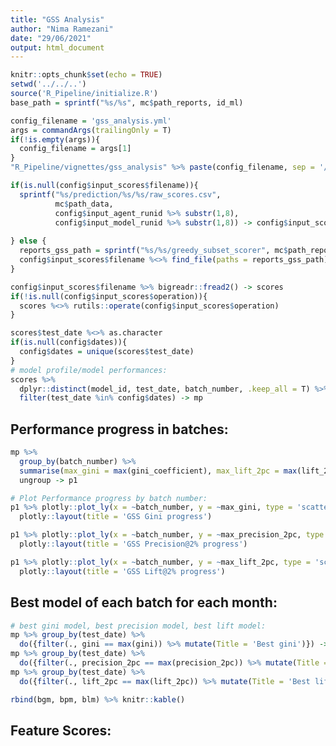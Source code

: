 ```yaml
---
title: "GSS Analysis"
author: "Nima Ramezani"
date: "29/06/2021"
output: html_document
---
```


```r
knitr::opts_chunk$set(echo = TRUE)
setwd('../../..')
source('R_Pipeline/initialize.R')
base_path = sprintf("%s/%s", mc$path_reports, id_ml)

config_filename = 'gss_analysis.yml'
args = commandArgs(trailingOnly = T)
if(!is.empty(args)){
  config_filename = args[1]
}
"R_Pipeline/vignettes/gss_analysis" %>% paste(config_filename, sep = '/') %>% yaml::read_yaml() -> config

if(is.null(config$input_scores$filename)){
  sprintf("%s/prediction/%s/%s/raw_scores.csv", 
          mc$path_data, 
          config$input_agent_runid %>% substr(1,8),
          config$input_model_runid %>% substr(1,8)) -> config$input_scores$filename
  
} else {
  reports_gss_path = sprintf("%s/%s/greedy_subset_scorer", mc$path_reports, id_ml)
  config$input_scores$filename %<>% find_file(paths = reports_gss_path)
}

config$input_scores$filename %>% bigreadr::fread2() -> scores
if(!is.null(config$input_scores$operation)){
  scores %<>% rutils::operate(config$input_scores$operation)
}

scores$test_date %<>% as.character
if(is.null(config$dates)){
  config$dates = unique(scores$test_date)
}
# model profile/model performances:
scores %>% 
  dplyr::distinct(model_id, test_date, batch_number, .keep_all = T) %>% 
  filter(test_date %in% config$dates) -> mp
```

## Performance progress in batches:


```r
mp %>% 
  group_by(batch_number) %>% 
  summarise(max_gini = max(gini_coefficient), max_lift_2pc = max(lift_2), max_precision_2pc = max(precision_2)) %>% 
  ungroup -> p1

# Plot Performance progress by batch number:
p1 %>% plotly::plot_ly(x = ~batch_number, y = ~max_gini, type = 'scatter', mode = 'lines') %>% 
  plotly::layout(title = 'GSS Gini progress')

p1 %>% plotly::plot_ly(x = ~batch_number, y = ~max_precision_2pc, type = 'scatter', mode = 'lines') %>% 
  plotly::layout(title = 'GSS Precision@2% progress')

p1 %>% plotly::plot_ly(x = ~batch_number, y = ~max_lift_2pc, type = 'scatter', mode = 'lines') %>% 
  plotly::layout(title = 'GSS Lift@2% progress')
```

## Best model of each batch for each month:
```r
# best gini model, best precision model, best lift model:
mp %>% group_by(test_date) %>% 
  do({filter(., gini == max(gini)) %>% mutate(Title = 'Best gini')}) -> bgm
mp %>% group_by(test_date) %>% 
  do({filter(., precision_2pc == max(precision_2pc)) %>% mutate(Title = 'Best precision_2pc')}) -> bpm
mp %>% group_by(test_date) %>% 
  do({filter(., lift_2pc == max(lift_2pc)) %>% mutate(Title = 'Best lift_2pc')}) -> blm

rbind(bgm, bpm, blm) %>% knitr::kable()
```

## Feature Scores:
```r
  

```